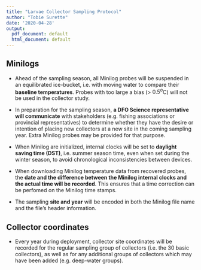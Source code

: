 ```yaml
---
title: "Larvae Collector Sampling Protocol"
author: "Tobie Surette"
date: '2020-04-28'
output:
  pdf_document: default
  html_document: default
---
```


## Minilogs

* Ahead of the sampling season, all Minilog probes will be suspended in an equilibrated ice-bucket, i.e. with moving water to compare their **baseline temperatures**. Probes with too large a bias (> $0.5^{o}$C) will not be used in the collector study. 

* In preparation for the sampling season, **a DFO Science representative will communicate** with stakeholders (e.g. fishing associations or provincial representatives) to determine whether they have the desire or intention of placing new collectors at a new site in the coming sampling year. Extra Minilog probes may be provided for that purpose.

* When Minilog are initialized, internal clocks will be set to **daylight saving time (DST)**, i.e. summer season time, even when set during the winter season, to avoid chronological inconsistencies between devices. 

* When downloading Minilog temperature data from recovered probes, the **date and the difference between the Minilog internal clocks and the actual time will be recorded**. This ensures that a time correction can be perfomed on the Minilog time stamps.

* The sampling **site and year** will be encoded in both the Minilog file name and the file's header information.

## Collector coordinates

* Every year during deployment, collector site coordinates will be recorded for the regular sampling group of collectors (i.e. the 30 basic collectors), as well as for any additional groups of collectors which may have been added (e.g. deep-water groups).


